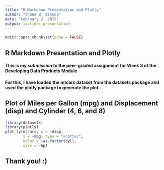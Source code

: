 ```yaml
---
title: "R Markdown Presentation and Plotly"
author: "Shane B. Bimeda"
date: "February 2, 2019"
output: ioslides_presentation
---
```


```r
knitr::opts_chunk$set(echo = FALSE)
```

## R Markdown Presentation and Plotly  

#### This is my *submission* to the **peer-graded assignment for Week 3** of the **Developing Data Products Module**   

#### For this, I have loaded the **mtcars** dataset from the **datasets** package and used the **plotly** package to generate the plot. 

## Plot of Miles per Gallon (mpg) and Displacement (disp) and Cylinder (4, 6, and 8)

```r
library(datasets)
library(plotly)
plot_ly(mtcars, x = ~disp, 
        y = ~mpg, type = "scatter", 
        color = ~as.factor(cyl),
        size = ~hp)
```  

##                 Thank you!     :)